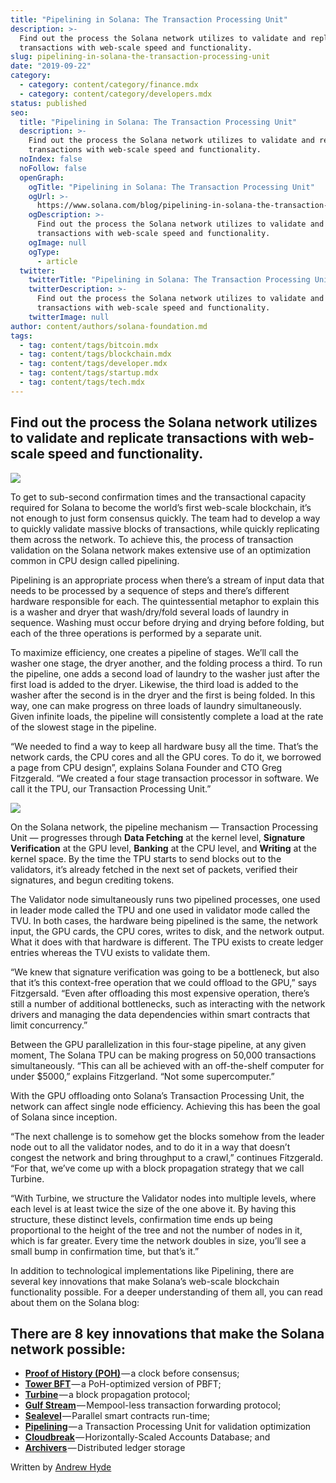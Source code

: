 ```yaml
---
title: "Pipelining in Solana: The Transaction Processing Unit"
description: >-
  Find out the process the Solana network utilizes to validate and replicate
  transactions with web-scale speed and functionality.
slug: pipelining-in-solana-the-transaction-processing-unit
date: "2019-09-22"
category:
  - category: content/category/finance.mdx
  - category: content/category/developers.mdx
status: published
seo:
  title: "Pipelining in Solana: The Transaction Processing Unit"
  description: >-
    Find out the process the Solana network utilizes to validate and replicate
    transactions with web-scale speed and functionality.
  noIndex: false
  noFollow: false
  openGraph:
    ogTitle: "Pipelining in Solana: The Transaction Processing Unit"
    ogUrl: >-
      https://www.solana.com/blog/pipelining-in-solana-the-transaction-processing-unit
    ogDescription: >-
      Find out the process the Solana network utilizes to validate and replicate
      transactions with web-scale speed and functionality.
    ogImage: null
    ogType:
      - article
  twitter:
    twitterTitle: "Pipelining in Solana: The Transaction Processing Unit"
    twitterDescription: >-
      Find out the process the Solana network utilizes to validate and replicate
      transactions with web-scale speed and functionality.
    twitterImage: null
author: content/authors/solana-foundation.md
tags:
  - tag: content/tags/bitcoin.mdx
  - tag: content/tags/blockchain.mdx
  - tag: content/tags/developer.mdx
  - tag: content/tags/startup.mdx
  - tag: content/tags/tech.mdx
---
```


## **Find out the process the Solana network utilizes to validate and replicate transactions with web-scale speed and functionality.**

![](/uploads/builder/pipelining-in-solana-the-transaction-processing-unit/image-1.jpg)

To get to sub-second confirmation times and the transactional capacity required for Solana to become the world’s first web-scale blockchain, it’s not enough to just form consensus quickly. The team had to develop a way to quickly validate massive blocks of transactions, while quickly replicating them across the network. To achieve this, the process of transaction validation on the Solana network makes extensive use of an optimization common in CPU design called pipelining.

Pipelining is an appropriate process when there’s a stream of input data that needs to be processed by a sequence of steps and there’s different hardware responsible for each. The quintessential metaphor to explain this is a washer and dryer that wash/dry/fold several loads of laundry in sequence. Washing must occur before drying and drying before folding, but each of the three operations is performed by a separate unit.

To maximize efficiency, one creates a pipeline of stages. We’ll call the washer one stage, the dryer another, and the folding process a third. To run the pipeline, one adds a second load of laundry to the washer just after the first load is added to the dryer. Likewise, the third load is added to the washer after the second is in the dryer and the first is being folded. In this way, one can make progress on three loads of laundry simultaneously. Given infinite loads, the pipeline will consistently complete a load at the rate of the slowest stage in the pipeline.

“We needed to find a way to keep all hardware busy all the time. That’s the network cards, the CPU cores and all the GPU cores. To do it, we borrowed a page from CPU design”, explains Solana Founder and CTO Greg Fitzgerald. “We created a four stage transaction processor in software. We call it the TPU, our Transaction Processing Unit.”

![](/uploads/builder/pipelining-in-solana-the-transaction-processing-unit/image-2.jpg)

On the Solana network, the pipeline mechanism — Transaction Processing Unit — progresses through **Data Fetching** at the kernel level, **Signature Verification** at the GPU level, **Banking** at the CPU level, and **Writing** at the kernel space. By the time the TPU starts to send blocks out to the validators, it’s already fetched in the next set of packets, verified their signatures, and begun crediting tokens.

The Validator node simultaneously runs two pipelined processes, one used in leader mode called the TPU and one used in validator mode called the TVU. In both cases, the hardware being pipelined is the same, the network input, the GPU cards, the CPU cores, writes to disk, and the network output. What it does with that hardware is different. The TPU exists to create ledger entries whereas the TVU exists to validate them.

“We knew that signature verification was going to be a bottleneck, but also that it’s this context-free operation that we could offload to the GPU,” says Fitzgersald. “Even after offloading this most expensive operation, there’s still a number of additional bottlenecks, such as interacting with the network drivers and managing the data dependencies within smart contracts that limit concurrency.”

Between the GPU parallelization in this four-stage pipeline, at any given moment, The Solana TPU can be making progress on 50,000 transactions simultaneously. “This can all be achieved with an off-the-shelf computer for under $5000,” explains Fitzgerland. “Not some supercomputer.”

With the GPU offloading onto Solana’s Transaction Processing Unit, the network can affect single node efficiency. Achieving this has been the goal of Solana since inception.

“The next challenge is to somehow get the blocks somehow from the leader node out to all the validator nodes, and to do it in a way that doesn’t congest the network and bring throughput to a crawl,” continues Fitzgerald. “For that, we’ve come up with a block propagation strategy that we call Turbine.

“With Turbine, we structure the Validator nodes into multiple levels, where each level is at least twice the size of the one above it. By having this structure, these distinct levels, confirmation time ends up being proportional to the height of the tree and not the number of nodes in it, which is far greater. Every time the network doubles in size, you’ll see a small bump in confirmation time, but that’s it.”

In addition to technological implementations like Pipelining, there are several key innovations that make Solana’s web-scale blockchain functionality possible. For a deeper understanding of them all, you can read about them on the Solana blog:

## **There are 8 key innovations that make the Solana network possible:**

- [**Proof of History (POH)**](http://localhost:3001/proof-of-history--a-clock-for-blockchain?ref=solana.ghost.io) — a clock before consensus;
- [**Tower BFT**](http://localhost:3001/tower-bft--solana-s-high-performance-implementation-of-pbft?ref=solana.ghost.io) — a PoH-optimized version of PBFT;
- [**Turbine**](http://localhost:3001/turbine---solana-s-block-propagation-protocol-solves-the-scalability-trilemma?ref=solana.ghost.io) — a block propagation protocol;
- [**Gulf Stream**](http://localhost:3001/gulf-stream--solana-s-mempool-less-transaction-forwarding-protocol?ref=solana.ghost.io) — Mempool-less transaction forwarding protocol;
- [**Sealevel**](https://solana.ghost.io/sealevel---parallel-processing-thousands-of-smart-contracts) — Parallel smart contracts run-time;
- [**Pipelining**](https://medium.com/solana-labs/pipelining-in-solana-the-transaction-processing-unit-2bb01dbd2d8f?ref=solana.ghost.io) — a Transaction Processing Unit for validation optimization
- [**Cloudbreak**](http://localhost:3001/cloudbreak---solana-s-horizontally-scaled-state-architecture?ref=solana.ghost.io) — Horizontally-Scaled Accounts Database; and
- [**Archivers**](https://solana.com/archivers?ref=solana.ghost.io) — Distributed ledger storage

Written by [Andrew Hyde](https://andrewhyde.medium.com/?source=follow_footer-------------------------------------)
